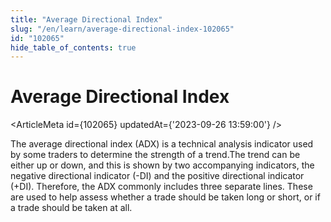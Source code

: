 ```yaml
---
title: "Average Directional Index"
slug: "/en/learn/average-directional-index-102065"
id: "102065"
hide_table_of_contents: true
---
```



# Average Directional Index

<ArticleMeta id={102065} updatedAt={'2023-09-26 13:59:00'} />
<div className='border-solid border-b border-t-0 my-4 border-[var(--ifm-color-gray-300)]' />

The average directional index (ADX) is a technical analysis indicator used by some traders to determine the strength of a trend.The trend can be either up or down, and this is shown by two accompanying indicators, the negative directional indicator (-DI) and the positive directional indicator (+DI). Therefore, the ADX commonly includes three separate lines. These are used to help assess whether a trade should be taken long or short, or if a trade should be taken at all.
